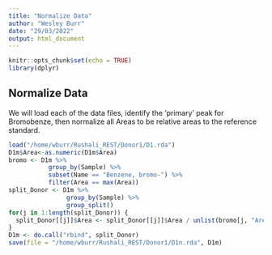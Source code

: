```yaml
---
title: "Normalize Data"
author: "Wesley Burr"
date: "29/03/2022"
output: html_document
---
```


```r
knitr::opts_chunk$set(echo = TRUE)
library(dplyr)
```

## Normalize Data

We will load each of the data files, identify the 'primary' peak for
Bromobenze, then normalize all Areas to be relative areas to the
reference standard.

```r
load("/home/wburr/Rushali_REST/Donor1/D1.rda")
D1m$Area<-as.numeric(D1m$Area)
bromo <- D1m %>% 
           group_by(Sample) %>% 
           subset(Name == "Benzene, bromo-") %>%
           filter(Area == max(Area))
split_Donor <- D1m %>% 
                group_by(Sample) %>%
                group_split()
for(j in 1:length(split_Donor)) {
  split_Donor[[j]]$Area <- split_Donor[[j]]$Area / unlist(bromo[j, "Area"])
}
D1m <- do.call("rbind", split_Donor)
save(file = "/home/wburr/Rushali_REST/Donor1/D1n.rda", D1m)
```

